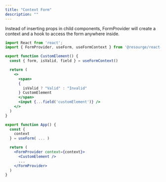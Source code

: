 ---
title: "Context Form"
description: ""
---

Instead of inserting props in child components, FormProvider will create a context and a hook to access the form anywhere inside.

```jsx
import React from 'react';
import { FormProvider, useForm, useFormContext } from '@resourge/react-form'

export function CustomElement() {
  const { form, isValid, field } = useFormContext()

  return (
    <>
      <span>
      {
        isValid ? "Valid" : "Invalid" 
      } CustomElement
      </span>
      <input {...field('customElement')} />
    </>
  )
}

export function App() {
  const {
    context
  } = useForm( ... )

  return (
    <FormProvider context={context}>
      <CustomElement />
      ...
    </FormProvider>
  )
}
```